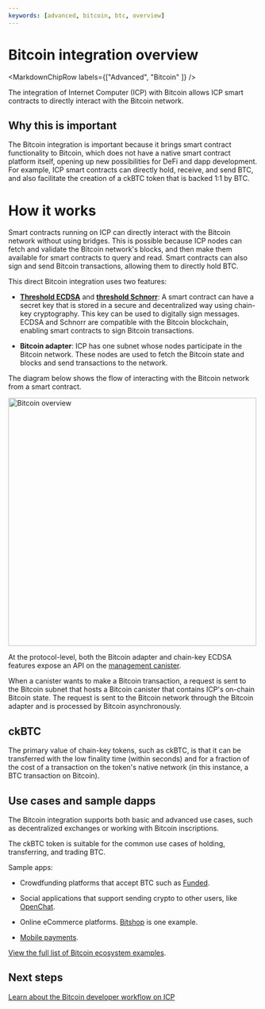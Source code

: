```yaml
---
keywords: [advanced, bitcoin, btc, overview]
---
```



# Bitcoin integration overview

<MarkdownChipRow labels={["Advanced", "Bitcoin" ]} />

The integration of Internet Computer (ICP) with Bitcoin allows ICP smart contracts to directly interact with the Bitcoin network.

## Why this is important

The Bitcoin integration is important because it brings smart contract functionality to Bitcoin, which does not have a native smart contract platform itself, opening up new possibilities for DeFi and dapp development. For example, ICP smart contracts can directly hold, receive, and send BTC, and also facilitate the creation of a ckBTC token that is backed 1:1 by BTC.

# How it works

Smart contracts running on ICP can directly interact with the Bitcoin network without using bridges.
This is possible because ICP nodes can fetch and validate the Bitcoin network's blocks, and then make them available for smart contracts to query and read.
Smart contracts can also sign and send Bitcoin transactions, allowing them to directly hold BTC.

This direct Bitcoin integration uses two features:

- **[Threshold ECDSA](/docs/current/developer-docs/smart-contracts/signatures/t-ecdsa)** and **[threshold Schnorr](/docs/current/developer-docs/smart-contracts/signatures/t-schnorr)**: A smart contract can have a secret key that is stored in a secure and decentralized way using chain-key cryptography. This key can be used to digitally sign messages. ECDSA and Schnorr are compatible with the Bitcoin blockchain, enabling smart contracts to sign Bitcoin transactions.

- **Bitcoin adapter**: ICP has one subnet whose nodes participate in the Bitcoin network. These nodes are used to fetch the Bitcoin state and blocks and send transactions to the network.

The diagram below shows the flow of interacting with the Bitcoin network from a smart contract.

<div class="text--center">
  <img
    src={useBaseUrl("/img/docs/bitcoin-overview.png")}
    alt="Bitcoin overview"
    width="500"
  />
</div>

At the protocol-level, both the Bitcoin adapter and chain-key ECDSA features expose an API on the [management canister](/docs/current/developer-docs/smart-contracts/advanced-features/management-canister).

When a canister wants to make a Bitcoin transaction, a request is sent to the Bitcoin subnet that hosts a Bitcoin canister that contains ICP's on-chain Bitcoin state. The request is sent to the Bitcoin network through the Bitcoin adapter and is processed by Bitcoin asynchronously.

## ckBTC

The primary value of chain-key tokens, such as ckBTC, is that it can be transferred with the low finality time (within seconds) and for a fraction of the cost of a transaction on the token's native network (in this instance, a BTC transaction on Bitcoin).

## Use cases and sample dapps

The Bitcoin integration supports both basic and advanced use cases, such as decentralized exchanges or working with Bitcoin inscriptions.

The ckBTC token is suitable for the common use cases of holding, transferring, and trading BTC.

Sample apps:

- Crowdfunding platforms that accept BTC such as [Funded](https://funded.app/).

- Social applications that support sending crypto to other users, like [OpenChat](https://oc.app/).

- Online eCommerce platforms. [Bitshop](https://ughim-6qaaa-aaaah-qc7qa-cai.ic0.app/) is one example.

- [Mobile payments](https://play.google.com/store/apps/details?id=com.foo.arth&pli=1).

[View the full list of Bitcoin ecosystem examples](https://internetcomputer.org/ecosystem?tag=Bitcoin).

## Next steps

[Learn about the Bitcoin developer workflow on ICP](./using-btc/btc-dev-workflow.mdx)
